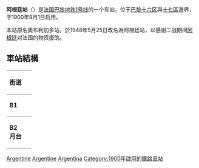{{Infobox station
| name                = 阿根廷<br />{{lang|fr|Argentine}}
| symbol_location     = paris
| symbol              = m
| symbol2             = 
| type                = [[巴黎地鐵|巴黎地鐵]]車站
| image               = Metro-Paris-Ligne-1-station Argentine 01.jpg
| alt                 = 
| caption             = 
| other_name          = 
| address             = [[巴黎十六區|巴黎十六區]][[大軍團大街|大軍團大街]]36號、37號
| borough             = [[法蘭西島大區|法蘭西島大區]][[巴黎|巴黎]]
| country             = [[法國|法國]]
| coordinates         = {{coord|48|52|31|N|2|17|24|E|region:FR_scale:2000|display=inline,title}}
| owned               = [[巴黎大眾運輸公司|RATP]]
| operator            = [[巴黎大眾運輸公司|RATP]]
| line                = [[巴黎地鐵1號線|巴黎地鐵1號線]]
| disabled            = 
| zone                = 第1收費區
| opened              = 1900年9月1日
| closed              = <!-- {{End date|YYYY|MM|DD|df=y}} -->
| former              = 奧布利加多（{{lang|fr|Obligado}}）<small>（1900－1948）</small>
| services            = 
| map_type            = France Paris
}}

'''阿根廷站'''（{{lang-fr|Argentine}}）是[[法国|法国]][[巴黎地铁1号线|巴黎地铁1号线]]的一个车站，位于[[巴黎十六区|巴黎十六区]]與[[巴黎十七區|十七區]]邊界，于1900年9月1日启用。

本站原名奧布利加多站，於1948年5月25日改名為阿根廷站，以感谢二战期间[[阿根廷|阿根廷]]对法国的物资援助。
==車站結構==
{| border=0 cellspacing=0 cellpadding=3
|style="border-bottom:solid 1px gray;border-top:solid 1px gray;" width=50 valign=top|'''街道'''
|-
|style="border-bottom:solid 1px gray;border-top:solid 1px gray;" width=50 valign=top|'''B1'''
|style="border-top:solid 1px gray;border-bottom:solid 1px gray;" width=100 valign=top|月台連結夾層
|-
|style="border-bottom:solid 1px gray;border-top:solid 1px gray;" width=50 rowspan=5 valign=top|'''B2<br>月台'''
|style="border-top:solid 1px gray;border-right:solid 2px black;border-left:solid 2px black;border-bottom:solid 2px black;" colspan=2|<center><small>設有[[月台幕門|月台幕門]]的[[側式月台|側式月台]]，右側開門</small></center>
|-
|style="border-bottom:solid 1px gray;" width=100|西行
|style="border-bottom:solid 1px gray;" width=390|{{arrow|L}} [[File:Metro-M.svg|16x16px]][[File:Paris_Metro_1.svg|16x16px]]往[[拉德芳斯站_(巴黎地鐵)|拉德芳斯]]<small>（[[馬約門站|馬約門]]）</small>
|-
|東行
|{{arrow|R}} [[File:Metro-M.svg|16x16px]][[File:Paris_Metro_1.svg|16x16px]]往[[文森城堡站|文森城堡]]<small>（[[夏爾·戴高樂-星形站|夏爾·戴高樂-星形]]）</small>
|-
|style="border-top:solid 2px black;border-right:solid 2px black;border-left:solid 2px black;border-bottom:solid 1px gray;" colspan=2|<center><small>設有[[月台幕門|月台幕門]]的[[側式月台|側式月台]]，右側開門</small></center>
|}
{{巴黎地铁1号线}}

[[Category:巴黎地鐵1號線車站|Argentine]]
[[Category:巴黎十六區地鐵車站|Argentine]]
[[Category:巴黎十七區地鐵車站|Argentina]]
[[Category:1900年啟用的鐵路車站|Category:1900年啟用的鐵路車站]]